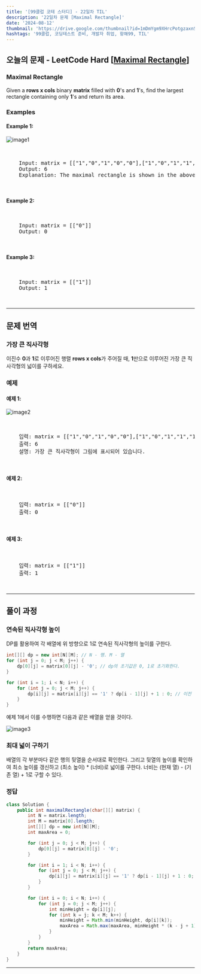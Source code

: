 ```yaml
---
title: '[99클럽 코테 스터디] - 22일차 TIL'
description: '22일차 문제 [Maximal Rectangle]'
date: '2024-08-12'
thumbnail: 'https://drive.google.com/thumbnail?id=1mDmYgm9XHrcPotgzaxnSPRSrteq3nNHv&sz=w1000'
hashtags: '99클럽, 코딩테스트 준비, 개발자 취업, 항해99, TIL'
---
```


## 오늘의 문제 - LeetCode Hard [<a href="https://leetcode.com/problems/maximal-rectangle/description/" target="_blank" className="a-mdx">Maximal Rectangle</a>]

### Maximal Rectangle

Given a **rows x cols** binary **matrix** filled with **0**'s and **1**'s, find the largest rectangle containing only **1**'s and return its area.

### Examples

#### Example 1:

![image1](https://assets.leetcode.com/uploads/2020/09/14/maximal.jpg)

<pre className="p-0">
  <div className="hljs">
    Input: matrix = [["1","0","1","0","0"],["1","0","1","1","1"],["1","1","1","1","1"],["1","0","0","1","0"]]
    Output: 6
    Explanation: The maximal rectangle is shown in the above picture.
  </div>
</pre>

#### Example 2:

<pre className="p-0">
  <div className="hljs">
    Input: matrix = [["0"]]
    Output: 0
  </div>
</pre>

#### Example 3:

<pre className="p-0">
  <div className="hljs">
    Input: matrix = [["1"]]
    Output: 1
  </div>
</pre>

---

## 문제 번역

### 가장 큰 직사각형

이진수 **0**과 **1**로 이루어진 행렬 **rows x cols**가 주어질 때, **1**만으로 이루어진 가장 큰 직사각형의 넓이를 구하세요.

### 예제

#### 예제 1:

![image2](https://assets.leetcode.com/uploads/2020/09/14/maximal.jpg)

<pre className="p-0">
  <div className="hljs">
    입력: matrix = [["1","0","1","0","0"],["1","0","1","1","1"],["1","1","1","1","1"],["1","0","0","1","0"]]
    출력: 6
    설명: 가장 큰 직사각형이 그림에 표시되어 있습니다.
  </div>
</pre>

#### 예제 2:

<pre className="p-0">
  <div className="hljs">
    입력: matrix = [["0"]]
    출력: 0
  </div>
</pre>

#### 예제 3:

<pre className="p-0">
  <div className="hljs">
    입력: matrix = [["1"]]
    출력: 1
  </div>
</pre>

---

## 풀이 과정

### 연속된 직사각형 높이

DP를 활용하여 각 배열에 위 방향으로 1로 연속된 직사각형의 높이를 구한다.

```java
int[][] dp = new int[N][M]; // N - 행. M - 열
for (int j = 0; j < M; j++) {
    dp[0][j] = matrix[0][j] - '0'; // dp의 초기값은 0, 1로 초기화한다.
}

for (int i = 1; i < N; i++) {
    for (int j = 0; j < M; j++) {
        dp[i][j] = matrix[i][j] == '1' ? dp[i - 1][j] + 1 : 0; // 이전 행이 1이면 높이 + 1, 0이면 높이 초기화.
    }
}
```

예제 1에서 이를 수행하면 다음과 같은 배열을 얻을 것이다.

![image3](https://drive.google.com/thumbnail?id=18WNgmPLKKSazQD4uTX35GPXfljDQGg0J&sz=w1000)

### 최대 넓이 구하기

배열의 각 부분마다 같은 행의 뒷열을 순서대로 확인한다. 그리고 뒷열의 높이를 확인하여 최소 높이를 갱신하고 (최소 높이) * (너비)로 넓이를 구한다. 너비는 (현재 열) - (기존 열) + 1로 구할 수 있다.

### 정답

```java
class Solution {
    public int maximalRectangle(char[][] matrix) {
        int N = matrix.length;
        int M = matrix[0].length;
        int[][] dp = new int[N][M];
        int maxArea = 0;

        for (int j = 0; j < M; j++) {
            dp[0][j] = matrix[0][j] - '0';
        }

        for (int i = 1; i < N; i++) {
            for (int j = 0; j < M; j++) {
                dp[i][j] = matrix[i][j] == '1' ? dp[i - 1][j] + 1 : 0;
            }
        }

        for (int i = 0; i < N; i++) {
            for (int j = 0; j < M; j++) {
                int minHeight = dp[i][j];
                for (int k = j; k < M; k++) {
                    minHeight = Math.min(minHeight, dp[i][k]);
                    maxArea = Math.max(maxArea, minHeight * (k - j + 1));
                }
            }
        }
        return maxArea;
    }
}
```

---